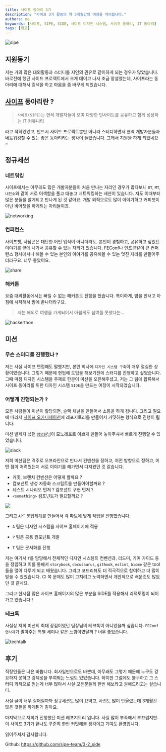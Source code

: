 ```yaml
---
title: 사이프 동아리 3기
description: "사이프 3기 활동의 약 3개월간의 여정을 적어봅니다."
authors: me
keywords: [사이프, SIPE, SIDE, 사이프 디자인 시스템, 사이프 동아리, IT 동아리]
tags: [회고]
---
```


![sipe](https://i.ibb.co/CKkX7dKs/Screenshot-2025-01-31-at-02-07-31.png)

## 지원동기

저는 거의 많은 대외활동과 스터디를 지인의 권유로 같이하게 되는 경우가 많았습니다. 바로전에 했던 사이드 프로젝트에서 크게 데이고 나서 조금 망설였는데, 사이프라는 동아리에 대해서 검색을 하고 마음을 좀 바꾸게 되었습니다.

## [사이프](https://sipe.team/about) 동아리란 ?

> `사이프(SIPE)`는 현직 개발자들이 모여 다양한 인사이트를 공유하고 함께 성장하는 IT 커뮤니티

라고 적혀있었고, 반드시 사이드 프로젝트뿐만 아니라 스터디하면서 현역 개발자분들과 네트워킹할 수 있는 좋은 동아리라는 생각이 들었습니다. 그래서 지원을 하게 되었네요 ~

## 정규세션

### 네트워킹

사이프에서는 아무래도 많은 개발자분들이 처음 만나는 자리인 경우가 많다보니 `OT`, `MT`, `내친소`와 같이 서로 어색함을 풀고 대놓고 네트워킹하는 세션이 있습니다. 저도 이때부터 많은 분들을 알게되고 만나게 된 것 같아요. 개발 외적으로도 많이 이야기하고 커피챗이 아닌 비어챗을 하게되는 자리들이죠.

![networking](https://i.ibb.co/VY7jMJsS/Screenshot-2025-01-31-at-01-50-26.png)

### 컨퍼런스

사이프챗, 사담콘은 대단한 어떤 업적이 아니더라도, 본인이 경험하고, 공유하고 싶었던 이야기를 앞에 나가서 공유할 수 있는 자리가 있습니다. FEConf나 인프콘같이 큰 컨퍼런스 행사에서나 해볼 수 있는 본인의 이야기를 공유해볼 수 있는 멋진 자리를 만들어주더라구요. 너무 좋았어요.

![share](https://i.ibb.co/4x9bRjg/Screenshot-2025-01-31-at-02-01-05.png)

### 해커톤

요즘 대외활동에서는 빠질 수 없는 해커톤도 진행을 했습니다. 특이하게, 밤을 안새고 아침에 시작해서 밤에 끝나더라구요.

> 저는 해외로 여행을 가게되어서 아쉽게도 참여를 못했다는...

![hackerthon](https://i.ibb.co/4wcQysJw/Screenshot-2025-01-31-at-02-04-18.png)

## 미션

### 무슨 스터디를 진행했나 ?

저는 사실 사이프 면접때도 말했지만, 본인 회사에 `디자인 시스템 구축`이 매우 절실한 상황이였습니다. 그렇기 때문에 현업에 도입을 해보기전에 스터디를 진행하고 싶었습니다. 그때 마침 디자인 시스템을 주제로 한분이 미션을 오픈해주셨고, 저는 그 팀에 합류해서 사이프 동아리를 위한 디자인 시스템 `SIDE`을 만드는 여정이 시작되었습니다.

### 어떻게 진행되는가 ?

모든 사람들이 미션이 할당되면, 슬랙 채널을 만들어서 소통을 하게 됩니다. 그리고 필요에 따라서 [사이프 오가니제이션](https://github.com/sipe-team)에 레포지토리를 만들어서 커밋하는 형식으로 진행이 됩니다.

미션 발제자 셨던 [`양의현`](https://github.com/noahluftyang)님이 모노레포로 이쁘게 만들어 놓아주셔서 빠르게 진행할 수 있었습니다.

![slack](https://i.ibb.co/CNF67dc/Screenshot-2025-01-31-at-02-27-45.png)

저희 미션팀은 격주로 오프라인으로 만나서 컨벤션을 정하고, 어떤 방향으로 정하고, 어떤 점이 어려웠는지 서로 이야기를 해가면서 다져왔던 것 같습니다.

- 커밋, 브랜치 컨벤션은 어떻게 할까요 ? 
- 컴포넌트 생성 자동화 스크립트를 만들어야할까요 ? 
- 테스트 시나리오 먼저 ? 컴포넌트 구현 먼저 ? 
- `<something>` 컴포넌트가 필요할까요 ? 

![](https://i.ibb.co/gF69CsD6/Screenshot-2025-01-31-at-02-23-07.png)

그리고 `APT` 분업체계를 만들어서 각 파트에 맞게 작업을 진행했습니다.

- `A` 팀은 디자인 시스템을 사이프 홈페이지에 적용

- `P` 팀은 공용 컴포넌트 개발

- `T` 팀은 문서화를 진행

저는 여기서 `T`를 담당해서 전체적인 디자인 시스템의 컨벤션과, 리드미, 기여 가이드 등을 정립하고 이를 통해서 `storybook`, `docusaurus`, `githook`, `eslint`, `biome` 같은 tool들을 많이 다루게 되고 배웠습니다. 그리고 코드리뷰도 더 적극적으로 참여하고 더 많이 받을 수 있었습니다. CI 쪽 문제도 많이 고치려고 노력하면서 개인적으로 배운것도 많았던 것 같네요.

그리고 현시점 많은 사이프 홈페이지의 많은 부분을 SIDE를 적용해서 리팩토링이 되어가고 있습니다 !

### 테크톡

사실상 저희 미션의 최대 장점이였던 팀장님의 테크톡이 아니었을까 싶습니다. `FEConf 연사자`가 말아주는 특별 세미나 같은 느낌이였달까 ? 너무 좋았습니다.

![techtalk](https://i.ibb.co/LXPB0Sd5/Screenshot-2025-01-31-at-02-53-31.png)



## 후기 

직장인들은 너은 바쁩니다. 회사일만으로도 바쁜데, 아무래도 그렇기 때문에 누구도 강요하지 못하고 강제성을 부여되는 느낌도 있었습니다. 하지만 그럼에도 불구하고 그 스터디 외적으로 얻는게 너무 많아서 사실 모든분들께 한번 해보라고 권해드리고는 싶습니다. 

사실 글이 너무 길어질까봐 정규세션도 많이 요약고, 사진도 많이 안올렸는데 3개월간 많은 것들을 하게된거 같아요. 

마지막으로 저희가 진행했던 미션 레포지토리 입니다. 사실 많이 부족해서 부끄럽지만.. 이 사이프 3기가 끝나도 꾸준히 한번 커밋해볼 생각이고 기여도 환영입니다. 

읽어주셔서 감사합니다.

Github: https://github.com/sipe-team/3-2_side


